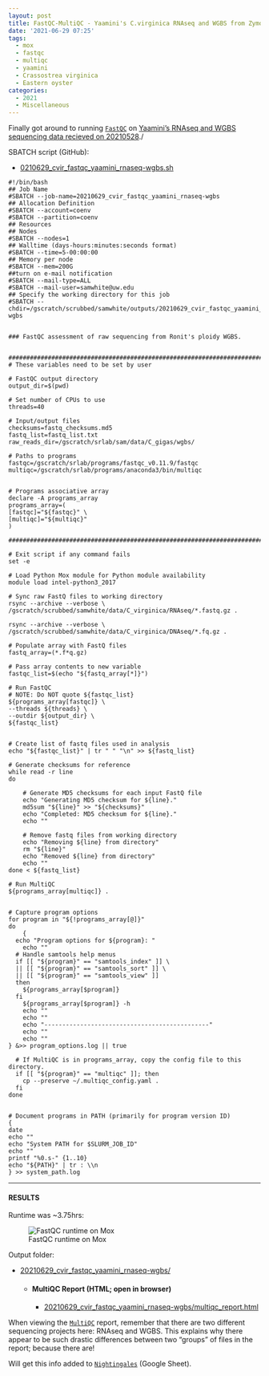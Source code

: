 ```yaml
---
layout: post
title: FastQC-MultiQC - Yaamini's C.virginica RNAseq and WGBS from ZymoResearch on Mox
date: '2021-06-29 07:25'
tags: 
  - mox
  - fastqc
  - multiqc
  - yaamini
  - Crassostrea virginica
  - Eastern oyster
categories: 
  - 2021
  - Miscellaneous
---
```

Finally got around to running [`FastQC`](https://www.bioinformatics.babraham.ac.uk/projects/fastqc/) on [Yaamini's RNAseq and WGBS sequencing data recieved on 20210528](https://robertslab.github.io/sams-notebook/posts/2021/2021-05-28-Data-Received-Yaamini's-C.virginica-WGBS-and-RNAseq-Data-from-ZymoResearch.html)./

SBATCH script (GitHub):

- [0210629_cvir_fastqc_yaamini_rnaseq-wgbs.sh](https://github.com/RobertsLab/sams-notebook/blob/master/sbatch_scripts/20210629_cvir_fastqc_yaamini_rnaseq-wgbs.sh)

```shell
#!/bin/bash
## Job Name
#SBATCH --job-name=20210629_cvir_fastqc_yaamini_rnaseq-wgbs
## Allocation Definition
#SBATCH --account=coenv
#SBATCH --partition=coenv
## Resources
## Nodes
#SBATCH --nodes=1
## Walltime (days-hours:minutes:seconds format)
#SBATCH --time=5-00:00:00
## Memory per node
#SBATCH --mem=200G
##turn on e-mail notification
#SBATCH --mail-type=ALL
#SBATCH --mail-user=samwhite@uw.edu
## Specify the working directory for this job
#SBATCH --chdir=/gscratch/scrubbed/samwhite/outputs/20210629_cvir_fastqc_yaamini_rnaseq-wgbs


### FastQC assessment of raw sequencing from Ronit's ploidy WGBS.


###################################################################################
# These variables need to be set by user

# FastQC output directory
output_dir=$(pwd)

# Set number of CPUs to use
threads=40

# Input/output files
checksums=fastq_checksums.md5
fastq_list=fastq_list.txt
raw_reads_dir=/gscratch/srlab/sam/data/C_gigas/wgbs/

# Paths to programs
fastqc=/gscratch/srlab/programs/fastqc_v0.11.9/fastqc
multiqc=/gscratch/srlab/programs/anaconda3/bin/multiqc


# Programs associative array
declare -A programs_array
programs_array=(
[fastqc]="${fastqc}" \
[multiqc]="${multiqc}"
)

###################################################################################

# Exit script if any command fails
set -e

# Load Python Mox module for Python module availability
module load intel-python3_2017

# Sync raw FastQ files to working directory
rsync --archive --verbose \
/gscratch/scrubbed/samwhite/data/C_virginica/RNAseq/*.fastq.gz .

rsync --archive --verbose \
/gscratch/scrubbed/samwhite/data/C_virginica/DNAseq/*.fq.gz .

# Populate array with FastQ files
fastq_array=(*.f*q.gz)

# Pass array contents to new variable
fastqc_list=$(echo "${fastq_array[*]}")

# Run FastQC
# NOTE: Do NOT quote ${fastqc_list}
${programs_array[fastqc]} \
--threads ${threads} \
--outdir ${output_dir} \
${fastqc_list}


# Create list of fastq files used in analysis
echo "${fastqc_list}" | tr " " "\n" >> ${fastq_list}

# Generate checksums for reference
while read -r line
do

	# Generate MD5 checksums for each input FastQ file
	echo "Generating MD5 checksum for ${line}."
	md5sum "${line}" >> "${checksums}"
	echo "Completed: MD5 checksum for ${line}."
	echo ""

	# Remove fastq files from working directory
	echo "Removing ${line} from directory"
	rm "${line}"
	echo "Removed ${line} from directory"
	echo ""
done < ${fastq_list}

# Run MultiQC
${programs_array[multiqc]} .


# Capture program options
for program in "${!programs_array[@]}"
do
	{
  echo "Program options for ${program}: "
	echo ""
  # Handle samtools help menus
  if [[ "${program}" == "samtools_index" ]] \
  || [[ "${program}" == "samtools_sort" ]] \
  || [[ "${program}" == "samtools_view" ]]
  then
    ${programs_array[$program]}
  fi
	${programs_array[$program]} -h
	echo ""
	echo ""
	echo "----------------------------------------------"
	echo ""
	echo ""
} &>> program_options.log || true

  # If MultiQC is in programs_array, copy the config file to this directory.
  if [[ "${program}" == "multiqc" ]]; then
  	cp --preserve ~/.multiqc_config.yaml .
  fi
done


# Document programs in PATH (primarily for program version ID)
{
date
echo ""
echo "System PATH for $SLURM_JOB_ID"
echo ""
printf "%0.s-" {1..10}
echo "${PATH}" | tr : \\n
} >> system_path.log
```

---

#### RESULTS

Runtime was ~3.75hrs:

![FastQC runtime on Mox](https://github.com/RobertsLab/sams-notebook/blob/master/images/screencaps/20210629_cvir_fastqc_yaamini_rnaseq-wgbs_runtime.png?raw=true)

Output folder:

- [20210629_cvir_fastqc_yaamini_rnaseq-wgbs/](https://gannet.fish.washington.edu/Atumefaciens/20210629_cvir_fastqc_yaamini_rnaseq-wgbs/)

  - #### MultiQC Report (HTML; open in browser)

    - [20210629_cvir_fastqc_yaamini_rnaseq-wgbs/multiqc_report.html](https://gannet.fish.washington.edu/Atumefaciens/20210629_cvir_fastqc_yaamini_rnaseq-wgbs/multiqc_report.html)

When viewing the [`MultiQC`](https://multiqc.info/) report, remember that there are two different sequencing projects here: RNAseq and WGBS. This explains why there appear to be such drastic differences between two "groups" of files in the report; because there are!

Will get this info added to [`Nightingales`](https://b.link/nightingales) (Google Sheet).